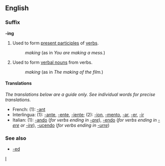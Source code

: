 ==English==
===Suffix===
'''-ing'''

#Used to form [[present participle]]s of [[verb]]s.
#:''making'' (as in ''You are making a mess.'')
#Used to form [[verbal noun]]s from verbs.
#:''making'' (as in ''The making of the film.'')

====Translations====
''The translations below are a guide only.  See individual words for precise translations.''

*French: (1): [[-ant#French|-ant]]
*Interlingua: (1): [[-ante#Interlingua|-ante]], [[-ente#Interlingua|-ente]], [[-iente#Interlingua|-iente]]; (2): [[-ion#Interlingua|-ion]], [[-mento#Interlingua|-mento]], [[-ar#Interlingua|-ar]], [[-er#Interlingua|-er]], [[-ir#Interlingua|-ir]]
*Italian: (1): [[-ando#Italian|-ando]] (''for verbs ending in [[-are#Italian|-are]]''), [[-endo#Italian|-endo]] (''for verbs ending in [[-ere#Italian|-ere]] or [[-ire#Italian|-ire]]''), [[-ucendo#Italian|-ucendo]] (''for verbs ending in [[-urre#Italian|-urre]]'')

===See also===
*[[-ed]]
[[Category:English suffixes|I]]